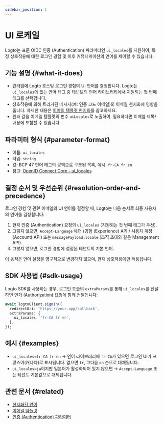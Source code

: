 ```yaml
---
sidebar_position: 1
---
```


# UI 로케일

Logto는 표준 OIDC 인증 (Authentication) 파라미터인 `ui_locales`를 지원하여, 특정 상호작용에 대한 로그인 경험 및 이후 커뮤니케이션의 언어를 제어할 수 있습니다.

## 기능 설명 \{#what-it-does}

- 런타임에 Logto 호스팅 로그인 경험의 UI 언어를 결정합니다. Logto는 `ui_locales`에 있는 언어 태그 중 테넌트의 언어 라이브러리에서 지원되는 첫 번째 태그를 선택합니다.
- 상호작용에 의해 트리거된 메시지(예: 인증 코드 이메일)의 이메일 현지화에 영향을 줍니다. 자세한 내용은 [이메일 템플릿 현지화](/connectors/email-connectors/email-templates#email-template-localization)를 참고하세요.
- 원래 값을 이메일 템플릿의 변수 `uiLocales`로 노출하여, 필요하다면 이메일 제목/내용에 포함할 수 있습니다.

## 파라미터 형식 \{#parameter-format}

- 이름: `ui_locales`
- 타입: `string`
- 값: BCP 47 언어 태그의 공백으로 구분된 목록, 예시: `fr-CA fr en`
- 참고: [OpenID Connect Core - ui_locales](https://openid.net/specs/openid-connect-core-1_0.html)

## 결정 순서 및 우선순위 \{#resolution-order-and-precedence}

로그인 경험 및 관련 이메일의 UI 언어를 결정할 때, Logto는 다음 순서로 최종 사용자의 언어를 결정합니다:

1. 현재 인증 (Authentication) 요청의 `ui_locales` (지원되는 첫 번째 태그가 우선).
2. 그렇지 않으면, `Accept-Language` 헤더 (경험 (Experience) API / 사용자 계정 (Account) API) 또는 `messagePayload.locale` (조직 초대와 같은 Management API).
3. 그렇지 않으면, 로그인 경험에 설정된 테넌트의 기본 언어.

이 동작은 언어 설정을 영구적으로 변경하지 않으며, 현재 상호작용에만 적용됩니다.

## SDK 사용법 \{#sdk-usage}

Logto SDK를 사용하는 경우, 로그인 호출의 `extraParams`를 통해 `ui_locales`를 전달하면 인가 (Authorization) 요청에 함께 전달됩니다:

```ts
await logtoClient.signIn({
  redirectUri: 'https://your.app/callback',
  extraParams: {
    ui_locales: 'fr-CA fr en',
  },
});
```

## 예시 \{#examples}

- `ui_locales=fr-CA fr en` → 언어 라이브러리에 `fr-CA`가 있으면 로그인 UI가 프랑스어(캐나다)로 표시됩니다. 없으면 `fr`, 그다음 `en` 순으로 대체됩니다.
- `ui_locales=ja`이지만 일본어가 활성화되어 있지 않으면 → `Accept-Language` 또는 테넌트 기본값으로 대체됩니다.

## 관련 문서 \{#related}

- [현지화된 언어](/customization/localized-languages)
- [이메일 템플릿](/connectors/email-connectors/email-templates#email-template-localization)
- [인증 (Authentication) 파라미터](/end-user-flows/authentication-parameters)
